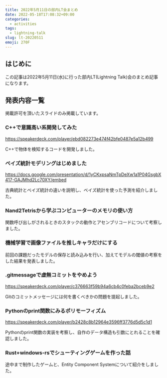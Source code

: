 ```yaml
---
title: 2022年5月11日の部内LT会まとめ
date: 2022-05-18T17:08:32+09:00
categories:
  - activities
tags:
  - lightning-talk
slug: lt-20220511
emoji: 270F
---
```


## はじめに

この記事は2022年5月11日(水)に行った部内LT(Lightning Talk)会のまとめ記事になります。

## 発表内容一覧

掲載許可を頂いたスライドのみ掲載しています。

### C++で意識高い系開発してみた

https://speakerdeck.com/player/ebd082273e474f42bfe0487e5a12b499

C++で物体を検知するコードを開発しました。

### ベイズ統計モデリングはじめました

https://docs.google.com/presentation/d/1yCKxpsaNmTpDeXw1a1P04GsgbX417-GAJMhd2Lc70XY/embed

古典統計とベイズ統計の違いを説明し、ベイズ統計を使った予測を紹介しました。

### Nand2Tetrisから学ぶコンピューターのメモリの使い方

関数呼び出しがされるときのスタックの動作とアセンブリコードについて考察しました。

### 機械学習で画像ファイルを推しキャラだけにする

前回の課題だったモデルの保存と読み込みを行い、加えてモデルの閾値の考察をした結果を発表しました。

### .gitmessageで虚無コミットをやめよう

https://speakerdeck.com/player/c376663f59b94a6cb4c0feba2bceb9e2

Gitのコミットメッセージには何を書くべきかの問題を提起しました。

### Pythonのprint関数にみるポリモーフィズム

https://speakerdeck.com/player/b2428c8b12964e3596ff3776d5d5c1d1

Pythonのprint関数の実装を考察し、自作のデータ構造も引数にとれることを確認しました。

### Rust+windows-rsでシューティングゲームを作った話

途中まで制作したゲームと、Entity Component Systemについて紹介をしました。
